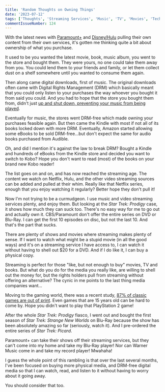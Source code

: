 ```yaml
---
title: 'Random Thoughts on Owning Things'
date: '2023-07-12'
tags: ['Thoughts', 'Streaming Services', 'Music', 'TV', 'Movies', 'Technology']
commentIssueNumber: 124
---
```


With the latest news with [Paramount+](https://gizmodo.com/star-trek-prodigy-cancelled-no-season-2-paramount-plus-1850571256) and [Disney/Hulu](https://www.theverge.com/2023/5/19/23729642/disney-plus-hulu-remove-pull-shows-willow-streaming-bob-iger) pulling their own content from their own services, it's gotten me thinking quite a bit about ownership of what you purchase.

It used to be you wanted the latest movie, book, music album, you went to the store and bought them. They were yours, no one could take them away from you. You could lend them to your friends and family, or let them collect dust on a shelf somewhere until you wanted to consume them again.

Then along came digital downloads, first of music. The original downloads often came with Digital Rights Management (DRM) which basically meant that you could only listen to your purchases the way whoever you bought it from said you could. And you had to hope that the store you bought them from, didn't just [up and shut down, preventing your music from being played](https://arstechnica.com/uncategorized/2008/09/wal-mart-latest-to-shut-down-drm-key-servers/).

Eventually for music, the stores went DRM-free which made owning your purchases feasible again. But then came the Kindle with most if not all of its books locked down with more DRM. Eventually, Amazon started allowing some eBooks to be sold DRM-free...but don't expect the same for audio books purchased from Audible.

Oh, and did I mention it's against the law to break DRM? Bought a Kindle and hundreds of eBooks from the Kindle store and decided you want to switch to Kobo? Hope you don't want to read (most) of the books on your brand new Kobo reader!

The list goes on and on, and has now reached the streaming age. The content we watch on Netflix, Hulu, and the other video streaming sources can be added and pulled at their whim. Really like that Netflix series, enough that you enjoy watching it regularly? Better hope they don't pull it!

Now I'm not trying to be a curmudgeon. I use music and video streaming services plenty, and enjoy them. But looking at the *Star Trek: Prodigy* case, it shows how much they can suck too. There's no easy way for me to go out and actually own it. CBS/Paramount don't offer the entire series on DVD or Blu-Ray. I can get the first 10 episodes on disc, but not the last 10. And that's the part that sucks.

There are plenty of shows and movies where streaming makes plenty of sense. If I want to watch what might be a stupid movie (in all the good ways) and it's on a streaming service I have access to, I can watch it without having to shell out $20 for a DVD. And if I do like it, I can buy a physical copy.

Streaming is perfect for those "like, but not enough to buy" movies, TV and books. But what do you do for the media you really like, are willing to shell out the money for, but the rights holders pull from streaming without offering an alternative? The cynic in me points to the last thing media companies want...

<PostImage
    src="/images/posts/2023-07-12-random-thoughts-on-owning-things/meme.jpg"
    alt="The Archer meme with the top text reading 'Do you want people to pirate your stuff?' and the bottom text reading 'Because this is why people pirate your stuff'"
    width={544}
    height={500}
    centered
    shadowed
/>

Moving to the gaming world, there was a recent study, [87% of classic games are out of print](https://arstechnica.com/gaming/2023/07/87-of-classic-games-are-out-of-print-thats-a-problem-for-gaming-history/). Even games that are 15 years old can be hard to come by. Hope you didn't want to play that PlayStation 2 game!

After the whole *Star Trek: Prodigy* fiasco, I went out and bought the first season of *Star Trek: Strange New Worlds* on Blu-Ray because the show has been absolutely amazing so far (seriously, watch it). And I pre-ordered the entire series of *Star Trek: Picard*.

Paramount+ can take their shows off their streaming services, but they can't come into my home and take my Blu-Ray player! Nor can Warner Music come in and take my record player! Mwahaha!

I guess the whole point of this rambling is that over the last several months, I've been focused on buying more physical media, and DRM-free digital media so that I can watch, read, and listen to it without having to worry about it going away.

You should consider that too.
